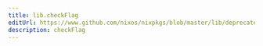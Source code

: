 ```yaml
---
title: lib.checkFlag
editUrl: https://www.github.com/nixos/nixpkgs/blob/master/lib/deprecated.nix#L57C15
description: checkFlag
---
```




<LinkCard
    title="Contribute Now!"
    description="API Documentation is done in our source code"
    href="https://www.github.com/nixos/nixpkgs/blob/master/lib/deprecated.nix#L57C15"
/>


